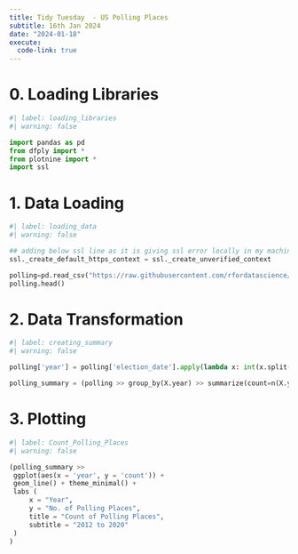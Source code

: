 ```yaml
---
title: Tidy Tuesday  - US Polling Places
subtitle: 16th Jan 2024
date: "2024-01-18"
execute:
  code-link: true
---
```


# 0. Loading Libraries
```python
#| label: loading_libraries
#| warning: false

import pandas as pd
from dfply import *
from plotnine import *
import ssl
```

# 1. Data Loading

```python
#| label: loading_data
#| warning: false

## adding below ssl line as it is giving ssl error locally in my machine
ssl._create_default_https_context = ssl._create_unverified_context

polling=pd.read_csv("https://raw.githubusercontent.com/rfordatascience/tidytuesday/master/data/2024/2024-01-16/polling_places.csv")
polling.head()
```

# 2. Data Transformation

```python
#| label: creating_summary
#| warning: false

polling['year'] = polling['election_date'].apply(lambda x: int(x.split('-')[0]))

polling_summary = (polling >> group_by(X.year) >> summarize(count=n(X.year)) )
```

# 3. Plotting 

```python
#| label: Count_Polling_Places
#| warning: false

(polling_summary >> 
 ggplot(aes(x = 'year', y = 'count')) + 
 geom_line() + theme_minimal() + 
 labs (
     x = "Year", 
     y = "No. of Polling Places",
     title = "Count of Polling Places",
     subtitle = "2012 to 2020"
 ) 
)
```
